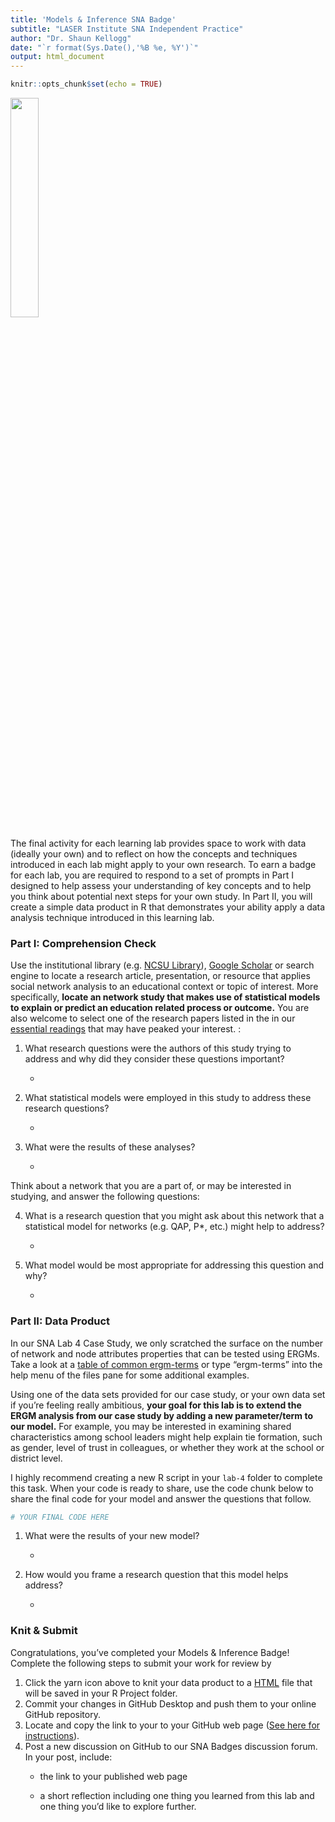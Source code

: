 ```yaml
---
title: 'Models & Inference SNA Badge'
subtitle: "LASER Institute SNA Independent Practice"
author: "Dr. Shaun Kellogg"
date: "`r format(Sys.Date(),'%B %e, %Y')`"
output: html_document
---
```


```r
knitr::opts_chunk$set(echo = TRUE)
```

![](img/SNA_ModelsInf_HX.jpg){width="30%"}

The final activity for each learning lab provides space to work with data (ideally your own) and to reflect on how the concepts and techniques introduced in each lab might apply to your own research. To earn a badge for each lab, you are required to respond to a set of prompts in Part I designed to help assess your understanding of key concepts and to help you think about potential next steps for your own study. In Part II, you will create a simple data product in R that demonstrates your ability apply a data analysis technique introduced in this learning lab.

### Part I: Comprehension Check

Use the institutional library (e.g. [NCSU Library](https://www.lib.ncsu.edu/#articles)), [Google Scholar](https://scholar.google.com/) or search engine to locate a research article, presentation, or resource that applies social network analysis to an educational context or topic of interest. More specifically, **locate an network study that makes use of statistical models to explain or predict an education related process or outcome.** You are also welcome to select one of the research papers listed in the in our [essential readings](https://github.com/laser-institute/essential-readings/tree/main/sna-labs/sna-lab-4) that may have peaked your interest. :

1.  What research questions were the authors of this study trying to address and why did they consider these questions important?

    -   

2.  What statistical models were employed in this study to address these research questions?

    -   

3.  What were the results of these analyses?

    -   

Think about a network that you are a part of, or may be interested in studying, and answer the following questions:

4.  What is a research question that you might ask about this network that a statistical model for networks (e.g. QAP, P\*, etc.) might help to address?

    -   

5.  What model would be most appropriate for addressing this question and why?

    -   

### Part II: Data Product

In our SNA Lab 4 Case Study, we only scratched the surface on the number of network and node attributes properties that can be tested using ERGMs. Take a look at a [table of common ergm-terms](http://statnet.org/nme/d2-ergmterms.html) or type "ergm-terms" into the help menu of the files pane for some additional examples.

Using one of the data sets provided for our case study, or your own data set if you're feeling really ambitious, **your goal for this lab is to extend the ERGM analysis from our case study by adding a new parameter/term to our model.** For example, you may be interested in examining shared characteristics among school leaders might help explain tie formation, such as gender, level of trust in colleagues, or whether they work at the school or district level.

I highly recommend creating a new R script in your `lab-4` folder to complete this task. When your code is ready to share, use the code chunk below to share the final code for your model and answer the questions that follow.

```r
# YOUR FINAL CODE HERE


```

1.  What were the results of your new model?

    -   

2.  How would you frame a research question that this model helps address?

    -   

### Knit & Submit

Congratulations, you've completed your Models & Inference Badge! Complete the following steps to submit your work for review by

1.  Click the yarn icon above to knit your data product to a [HTML](https://bookdown.org/yihui/rmarkdown/html-document.html) file that will be saved in your R Project folder.
2.  Commit your changes in GitHub Desktop and push them to your online GitHub repository.
3.  Locate and copy the link to your to your GitHub web page ([See here for instructions](https://towardsdatascience.com/how-to-create-a-free-github-pages-website-53743d7524e1)).
4.  Post a new discussion on GitHub to our SNA Badges discussion forum. In your post, include:
    -   the link to your published web page

    -   a short reflection including one thing you learned from this lab and one thing you'd like to explore further.

